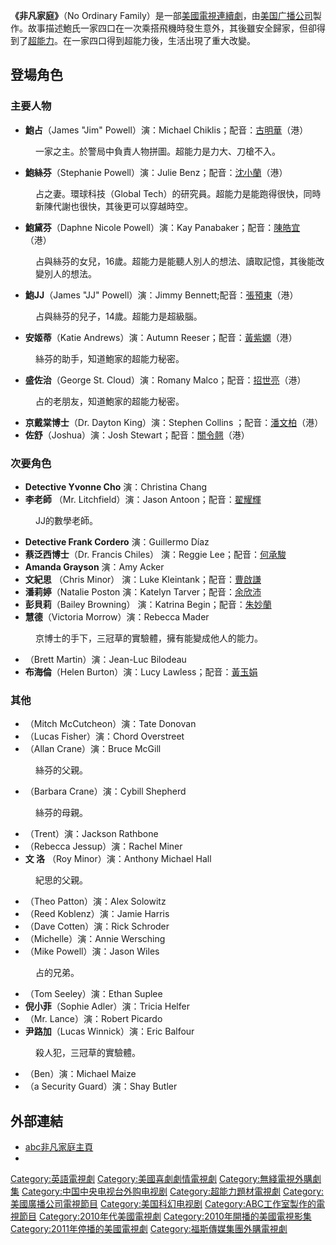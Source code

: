 {{電視節目信息框
| 顏色       = 
| 名稱       = 非凡家庭
| 原名       = No Ordinary Family 
| 圖片       = 
| 圖說       = 
| 類型       = 劇情、科幻、犯罪
| 原創       = 
| 發展       = 
| 導演       = Greg Berlanti、<br>Jon Harmon Feldman
| 主持       = 
| 演出       = 	Michael Chiklis、<br>Julie Benz、<br>Kay Panabaker、<br>Jimmy Bennett、<br>Autumn Reeser、<br>Romany Malco、<br>Stephen Collins
| 配音       = 
| 旁白       = 
| 主題曲     = 
| 片頭曲     = 
| 片尾曲     = 
| 作曲       = 
| 國家       = 美國
| 地區       = 
| 語言       = 
| 季數       = 1
| 系列數     = 
| 輯數       = 
| 集數       = 20
| 每集列表   = 
| 執行製片   = 
| 製片人     = 
| 監製       = 
| 副製片人   = 
| 共同製片人 = 
| 編審       = 
| 剪輯       = 
| 外景       = 
| 年份       =
| 機位       = 
| 每集長     = 	45 分鐘
| 頻道       = 
| 電視網     = 
| 電視台     = [[美国广播公司|ABC]]
| 視頻制式   = 
| 音頻制式   = 
| 首播國家   = 
| 首播地區   = 
| 製作公司   =
| 影視公司   =
| 開始       = 2010年9月28日
| 結束       = 2011年4月5日
| 晚於       = 
| 早於       = 
| 相關劇集   = 
| 中國大陸名稱 = 非凡家庭
| 台灣名稱   = 
| 港澳名稱   = 非凡家庭
| 馬新名稱   = 
| 官方網站   = 
| imdb_id   = 
| tv_com_id = 
}}
'''《非凡家庭》'''（No Ordinary Family）是一部[[美國|美國]][[電視連續劇|電視連續劇]]，由[[美国广播公司|美国广播公司]]製作。故事描述鮑氏一家四口在一次乘搭飛機時發生意外，其後雖安全歸家，但卻得到了[[超能力|超能力]]。在一家四口得到超能力後，生活出現了重大改變。

== 登場角色 ==
===主要人物===
*'''鮑占'''（James "Jim" Powell）演：Michael Chiklis；配音：[[古明華|古明華]]（港）
:一家之主。於警局中負責人物拼圖。超能力是力大、刀槍不入。
*'''鮑絲芬'''（Stephanie Powell）演：Julie Benz；配音：[[沈小蘭|沈小蘭]]（港）
:占之妻。環球科技（Global Tech）的研究員。超能力是能跑得很快，同時新陳代謝也很快，其後更可以穿越時空。
*'''鮑黛芬'''（Daphne Nicole Powell）演：Kay Panabaker；配音：[[陳皓宜|陳皓宜]]（港）
:占與絲芬的女兒，16歲。超能力是能聽人別人的想法、讀取記憶，其後能改變別人的想法。
*'''鮑JJ'''（James "JJ" Powell）演：Jimmy Bennett;配音：[[張預東|張預東]]（港）
:占與絲芬的兒子，14歲。超能力是超級腦。
*'''安姬蒂'''（Katie Andrews）演：Autumn Reeser；配音：[[黃紫嫻|黃紫嫻]]（港）
:絲芬的助手，知道鮑家的超能力秘密。
*'''盛佐治'''（George St. Cloud）演：Romany Malco；配音：[[招世亮|招世亮]]（港）
:占的老朋友，知道鮑家的超能力秘密。
*'''京戴棠博士'''（Dr. Dayton King）演：Stephen Collins ；配音：[[潘文柏|潘文柏]]（港）
*'''佐舒'''（Joshua）演：Josh Stewart；配音：[[關令翹|關令翹]]（港）

===次要角色===
*'''Detective Yvonne Cho'''  演：Christina Chang 
*'''李老師''' （Mr. Litchfield）演：Jason Antoon；配音：[[翟耀輝|翟耀輝]]
: JJ的數學老師。
*'''Detective Frank Cordero'''  演：Guillermo Díaz
*'''蔡泛西博士'''（Dr. Francis Chiles）  演：Reggie Lee；配音：[[何承駿|何承駿]]
*''' Amanda Grayson'''  演：Amy Acker
*'''文紀思''' （Chris Minor） 演：Luke Kleintank；配音：[[曹啟謙|曹啟謙]]
*'''潘莉婷'''（Natalie Poston   演：Katelyn Tarver；配音：[[余欣沛|余欣沛]]
*'''彭貝莉'''（Bailey Browning） 演：Katrina Begin；配音：[[朱妙蘭|朱妙蘭]]
*'''慧德'''（Victoria Morrow）演：Rebecca Mader
: 京博士的手下，三冠草的實驗體，擁有能變成他人的能力。
*（Brett Martin）演：Jean-Luc Bilodeau
*'''布海倫'''（Helen Burton）演：Lucy Lawless；配音：[[黃玉娟|黃玉娟]]

===其他===
*（Mitch McCutcheon）演：Tate Donovan
*（Lucas Fisher）演：Chord Overstreet
*（Allan Crane）演：Bruce McGill
: 絲芬的父親。
*（Barbara Crane）演：Cybill Shepherd
: 絲芬的母親。
*（Trent）演：Jackson Rathbone
*（Rebecca Jessup）演：Rachel Miner
*'''文 洛''' （Roy Minor）演：Anthony Michael Hall
: 紀思的父親。
*（Theo Patton）演：Alex Solowitz
*（Reed Koblenz）演：Jamie Harris
*（Dave Cotten）演：Rick Schroder
*（Michelle）演：Annie Wersching
*（Mike Powell）演：Jason Wiles
: 占的兄弟。
*（Tom Seeley）演：Ethan Suplee
*'''倪小菲'''（Sophie Adler）演：Tricia Helfer
*（Mr. Lance）演：Robert Picardo
*'''尹路加'''（Lucas Winnick）演：Eric Balfour
:殺人犯，三冠草的實驗體。
*（Ben）演：Michael Maize
*（a Security Guard）演：Shay Butler

== 外部連結 ==
* [http://abc.go.com/shows/no-ordinary-family/  abc非凡家庭主頁]
* {{IMDb title|1591493|No Ordinary Family}}

{{電視節目的變遷
|電視台= {{flagicon|CHN}} 中国 [[CCTV-8|CCTV-8]] 
|播放檔次= 海外剧场
|節目名稱= 非凡家庭<br />（2012年1月12日-2013年1月21日）
|上一節目= [[圣诞节会下雪吗|圣诞节会下雪吗]]<br />（2012年12月31日-2013年1月11日）
|下一節目= [[家门的荣光|家门之光]]<br />（2013年1月21日-）
}}
{{Greg Berlanti}}

{{DEFAULTSORT:No Ordinary Family}}
[[Category:英語電視劇|Category:英語電視劇]]
[[Category:美國喜劇劇情電視劇|Category:美國喜劇劇情電視劇]]
[[Category:無綫電視外購劇集|Category:無綫電視外購劇集]]
[[Category:中国中央电视台外购电视剧|Category:中国中央电视台外购电视剧]]
[[Category:超能力題材電視劇|Category:超能力題材電視劇]]
[[Category:美國廣播公司電視節目|Category:美國廣播公司電視節目]]
[[Category:美国科幻电视剧|Category:美国科幻电视剧]]
[[Category:ABC工作室製作的電視節目|Category:ABC工作室製作的電視節目]]
[[Category:2010年代美國電視劇|Category:2010年代美國電視劇]]
[[Category:2010年開播的美國電視影集|Category:2010年開播的美國電視影集]]
[[Category:2011年停播的美國電視劇|Category:2011年停播的美國電視劇]]
[[Category:福斯傳媒集團外購電視劇|Category:福斯傳媒集團外購電視劇]]